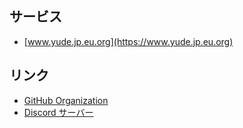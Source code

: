 ## サービス

- [www.yude.jp.eu.org](https://www.yude.jp.eu.org)

## リンク

- [GitHub Organization](https://github.com/yudejp)
- [Discord サーバー](https://discord.gg/X6srY7X)
